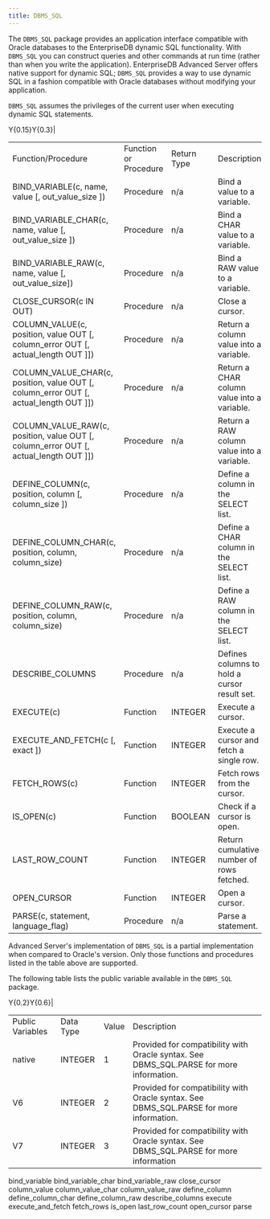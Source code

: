 ```yaml
---
title: DBMS_SQL
---
```


The `DBMS_SQL` package provides an application interface compatible with Oracle databases to the EnterpriseDB dynamic SQL functionality. With `DBMS_SQL` you can construct queries and other commands at run time (rather than when you write the application). EnterpriseDB Advanced Server offers native support for dynamic SQL; `DBMS_SQL` provides a way to use dynamic SQL in a fashion compatible with Oracle databases without modifying your application.

`DBMS_SQL` assumes the privileges of the current user when executing dynamic SQL statements.

<div class="tabularcolumns">

Y{0.15}Y{0.3}|

</div>

|                                                                                               |                       |             |                                              |
| --------------------------------------------------------------------------------------------- | --------------------- | ----------- | -------------------------------------------- |
| Function/Procedure                                                                            | Function or Procedure | Return Type | Description                                  |
| BIND_VARIABLE(c, name, value \[, out_value_size \])                                        | Procedure             | n/a         | Bind a value to a variable.                  |
| BIND_VARIABLE_CHAR(c, name, value \[, out_value_size \])                                  | Procedure             | n/a         | Bind a CHAR value to a variable.             |
| BIND_VARIABLE_RAW(c, name, value \[, out_value_size\])                                    | Procedure             | n/a         | Bind a RAW value to a variable.              |
| CLOSE_CURSOR(c IN OUT)                                                                       | Procedure             | n/a         | Close a cursor.                              |
| COLUMN_VALUE(c, position, value OUT \[, column_error OUT \[, actual_length OUT \]\])       | Procedure             | n/a         | Return a column value into a variable.       |
| COLUMN_VALUE_CHAR(c, position, value OUT \[, column_error OUT \[, actual_length OUT \]\]) | Procedure             | n/a         | Return a CHAR column value into a variable.  |
| COLUMN_VALUE_RAW(c, position, value OUT \[, column_error OUT \[, actual_length OUT \]\])  | Procedure             | n/a         | Return a RAW column value into a variable.   |
| DEFINE_COLUMN(c, position, column \[, column_size \])                                       | Procedure             | n/a         | Define a column in the SELECT list.          |
| DEFINE_COLUMN_CHAR(c, position, column, column_size)                                       | Procedure             | n/a         | Define a CHAR column in the SELECT list.     |
| DEFINE_COLUMN_RAW(c, position, column, column_size)                                        | Procedure             | n/a         | Define a RAW column in the SELECT list.      |
| DESCRIBE_COLUMNS                                                                             | Procedure             | n/a         | Defines columns to hold a cursor result set. |
| EXECUTE(c)                                                                                    | Function              | INTEGER     | Execute a cursor.                            |
| EXECUTE_AND_FETCH(c \[, exact \])                                                           | Function              | INTEGER     | Execute a cursor and fetch a single row.     |
| FETCH_ROWS(c)                                                                                | Function              | INTEGER     | Fetch rows from the cursor.                  |
| IS_OPEN(c)                                                                                   | Function              | BOOLEAN     | Check if a cursor is open.                   |
| LAST_ROW_COUNT                                                                              | Function              | INTEGER     | Return cumulative number of rows fetched.    |
| OPEN_CURSOR                                                                                  | Function              | INTEGER     | Open a cursor.                               |
| PARSE(c, statement, language_flag)                                                           | Procedure             | n/a         | Parse a statement.                           |

Advanced Server's implementation of `DBMS_SQL` is a partial implementation when compared to Oracle's version. Only those functions and procedures listed in the table above are supported.

The following table lists the public variable available in the `DBMS_SQL` package.

<div class="tabularcolumns">

Y{0.2}Y{0.6}|

</div>

|                  |           |       |                                                                                          |
| ---------------- | --------- | ----- | ---------------------------------------------------------------------------------------- |
| Public Variables | Data Type | Value | Description                                                                              |
| native           | INTEGER   | 1     | Provided for compatibility with Oracle syntax. See DBMS_SQL.PARSE for more information. |
| V6               | INTEGER   | 2     | Provided for compatibility with Oracle syntax. See DBMS_SQL.PARSE for more information. |
| V7               | INTEGER   | 3     | Provided for compatibility with Oracle syntax. See DBMS_SQL.PARSE for more information  |

<div class="toctree" data-maxdepth="5">

bind_variable bind_variable_char bind_variable_raw close_cursor column_value column_value_char column_value_raw define_column define_column_char define_column_raw describe_columns execute execute_and_fetch fetch_rows is_open last_row_count open_cursor parse

</div>
